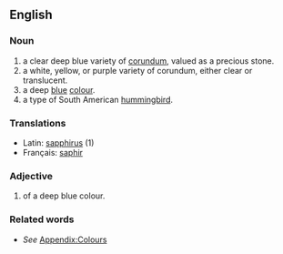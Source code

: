 ==English==
===Noun===
#a clear deep blue variety of [[corundum]], valued as a precious stone.
#a white, yellow, or purple variety of corundum, either clear or translucent.
#a deep [[blue]] [[colour]].
#a type of South American [[hummingbird]].
===Translations===
*Latin: [[sapphirus]] (1)
*Français: [[saphir]]
===Adjective===
#of a deep blue colour.
===Related words===
*''See'' [[Wiktionary_Appendix:Colours|Appendix:Colours]]